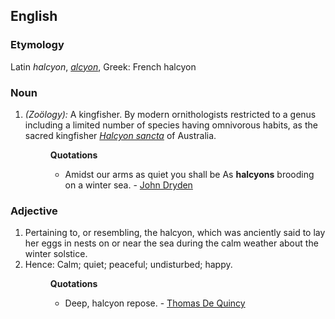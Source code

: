 ==English==
===Etymology===
Latin ''halcyon'', ''[[alcyon]]'', Greek: French halcyon
===Noun===
#''(Zoölogy):'' A kingfisher. By modern ornithologists restricted to a genus including a limited number of species having omnivorous habits, as the sacred kingfisher ''[[Halcyon sancta]]'' of Australia.
#:'''Quotations'''
#:*Amidst our arms as quiet you shall be As '''halcyons''' brooding on a winter sea. - [[John Dryden]]
===Adjective===
#Pertaining to, or resembling, the halcyon, which was anciently said to lay her eggs in nests on or near the sea during the calm weather about the winter solstice.
#Hence: Calm; quiet; peaceful; undisturbed; happy. 
#:'''Quotations'''
#:*Deep, halcyon repose. - [[Thomas De Quincy]]